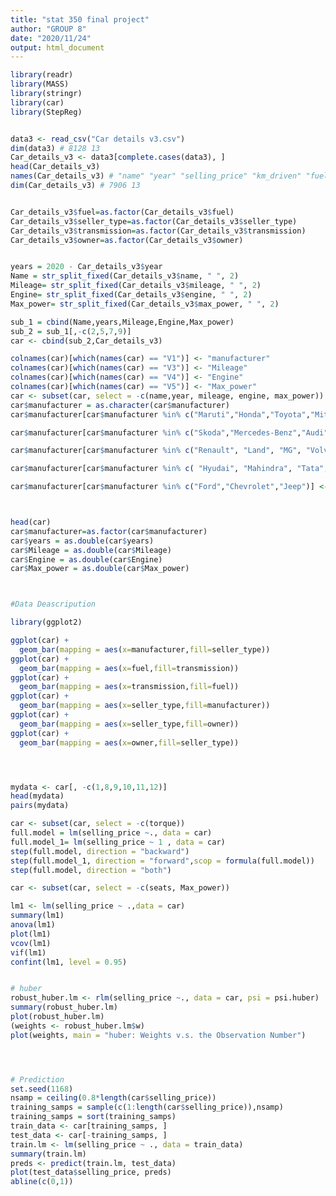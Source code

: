 ```yaml
---
title: "stat 350 final project"
author: "GROUP 8"
date: "2020/11/24"
output: html_document
---
```


```r

library(readr)
library(MASS)
library(stringr)
library(car)
library(StepReg)


data3 <- read_csv("Car details v3.csv")
dim(data3) # 8128 13
Car_details_v3 <- data3[complete.cases(data3), ]
head(Car_details_v3)
names(Car_details_v3) # "name" "year" "selling_price" "km_driven" "fuel" "seller_type" "transmission" "owner" "mileage" "engine" "max_power" "torque" "seats"  
dim(Car_details_v3) # 7906 13


Car_details_v3$fuel=as.factor(Car_details_v3$fuel)
Car_details_v3$seller_type=as.factor(Car_details_v3$seller_type)
Car_details_v3$transmission=as.factor(Car_details_v3$transmission)
Car_details_v3$owner=as.factor(Car_details_v3$owner)


years = 2020 - Car_details_v3$year
Name = str_split_fixed(Car_details_v3$name, " ", 2)
Mileage= str_split_fixed(Car_details_v3$mileage, " ", 2)
Engine= str_split_fixed(Car_details_v3$engine, " ", 2)
Max_power= str_split_fixed(Car_details_v3$max_power, " ", 2)

sub_1 = cbind(Name,years,Mileage,Engine,Max_power)
sub_2 = sub_1[,-c(2,5,7,9)]
car <- cbind(sub_2,Car_details_v3)

colnames(car)[which(names(car) == "V1")] <- "manufacturer"
colnames(car)[which(names(car) == "V3")] <- "Mileage"
colnames(car)[which(names(car) == "V4")] <- "Engine"
colnames(car)[which(names(car) == "V5")] <- "Max_power"
car <- subset(car, select = -c(name,year, mileage, engine, max_power))
car$manufacturer = as.character(car$manufacturer)
car$manufacturer[car$manufacturer %in% c("Maruti","Honda","Toyota","Mitsubishi","Nissan","Lexus","Isuzu")] <- "Japan"

car$manufacturer[car$manufacturer %in% c("Skoda","Mercedes-Benz","Audi","Volkswagen","BMW")] <- "Germany"

car$manufacturer[car$manufacturer %in% c("Renault", "Land", "MG", "Volvo", "Fiat", "Opel","Jaguar")] <- "otherEurope"

car$manufacturer[car$manufacturer %in% c( "Hyudai", "Mahindra", "Tata", "Datsun", "Daewoo", "Kia", "Force", "Ashok","Hyundai")] <- "otherAsia"

car$manufacturer[car$manufacturer %in% c("Ford","Chevrolet","Jeep")] <- "US"



head(car)
car$manufacturer=as.factor(car$manufacturer)
car$years = as.double(car$years)
car$Mileage = as.double(car$Mileage)
car$Engine = as.double(car$Engine)
car$Max_power = as.double(car$Max_power)



#Data Deascripution

library(ggplot2)

ggplot(car) +
  geom_bar(mapping = aes(x=manufacturer,fill=seller_type))
ggplot(car) +
  geom_bar(mapping = aes(x=fuel,fill=transmission))
ggplot(car) +
  geom_bar(mapping = aes(x=transmission,fill=fuel))
ggplot(car) +
  geom_bar(mapping = aes(x=seller_type,fill=manufacturer))
ggplot(car) +
  geom_bar(mapping = aes(x=seller_type,fill=owner))
ggplot(car) +
  geom_bar(mapping = aes(x=owner,fill=seller_type))





```

```r
mydata <- car[, -c(1,8,9,10,11,12)]
head(mydata)
pairs(mydata)
```


```r



car <- subset(car, select = -c(torque))
full.model = lm(selling_price ~., data = car)
full.model_1= lm(selling_price ~ 1 , data = car)
step(full.model, direction = "backward")
step(full.model_1, direction = "forward",scop = formula(full.model))
step(full.model, direction = "both")

car <- subset(car, select = -c(seats, Max_power))

```



```r

lm1 <- lm(selling_price ~ .,data = car)
summary(lm1)
anova(lm1)
plot(lm1)
vcov(lm1)
vif(lm1)
confint(lm1, level = 0.95)


# huber
robust_huber.lm <- rlm(selling_price ~., data = car, psi = psi.huber)
summary(robust_huber.lm)
plot(robust_huber.lm)
(weights <- robust_huber.lm$w)
plot(weights, main = "huber: Weights v.s. the Observation Number")




# Prediction
set.seed(1168)
nsamp = ceiling(0.8*length(car$selling_price))
training_samps = sample(c(1:length(car$selling_price)),nsamp)
training_samps = sort(training_samps)
train_data <- car[training_samps, ]
test_data <- car[-training_samps, ]
train.lm <- lm(selling_price ~ ., data = train_data)
summary(train.lm)
preds <- predict(train.lm, test_data)
plot(test_data$selling_price, preds)
abline(c(0,1))


```
